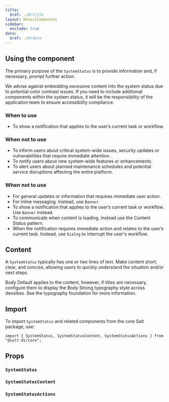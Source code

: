 ```yaml
---
title:
  $ref: ./#/title
layout: DetailComponent
sidebar:
  exclude: true
data:
  $ref: ./#/data
---
```


## Using the component

The primary purpose of the `SystemStatus` is to provide information and, if necessary, prompt further action.

We advise against embedding excessive content into the system status due to potential color contrast issues. If you need to include additional components within the system status, it will be the responsibility of the application team to ensure accessibility compliance.

### When to use

- To show a notification that applies to the user’s current task or workflow.

### When not to use

- To inform users about critical system-wide issues, security updates or vulnerabilities that require immediate attention.
- To notify users about new system-wide features or enhancements.
- To alert users about planned maintenance schedules and potential service disruptions affecting the entire platform.

### When not to use

- For general updates or information that requires immediate user action.
- For inline messaging. Instead, use `Banner`.
- To show a notification that applies to the user’s current task or workflow. Use `Banner` instead.
- To communicate when content is loading, instead use the Content Status pattern.
- When the notification requires immediate action and relates to the user’s current task. Instead, use `Dialog` to interrupt the user's workflow.

## Content

A `SystemStatus` typically has one or two lines of text. Make content short, clear, and concise, allowing users to quickly understand the situation and/or next steps.

Body Default applies to the content, however, if titles are necessary, configure them to display the Body Strong typography style across densities. See the typography foundation for more information.

## Import

To import `SystemStatus` and related components from the core Salt package, use:

```
import { SystemStatus, SystemStatusContent, SystemStatusActions } from "@salt-ds/core";
```

## Props

### `SystemStatus`

<PropsTable componentName="SystemStatus" />

### `SystemStatusContent`

<PropsTable componentName="SystemStatusContent" />

### `SystemStatusActions`

<PropsTable componentName="SystemStatusActions" />
